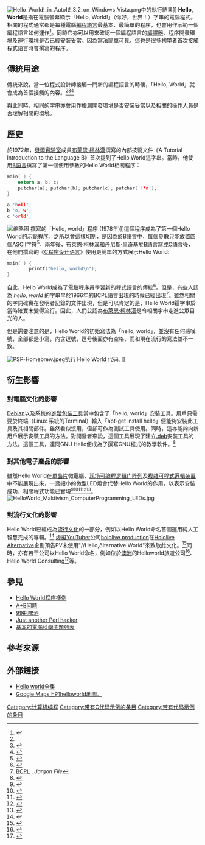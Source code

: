 {{NoteTA
|G1 = Electronics
|G2 = IT
}}
{{Other uses}}
[[File:Hello_World!_in_AutoIt!_3.2_on_Windows_Vista.png|frame]]中的執行結果]]
'''Hello, World'''是指在電腦螢幕顯示「Hello, World!」（你好，世界！）字串的電腦程式。相關的程式通常都是每種電腦[[編程語言|編程語言]]最基本、最簡單的程序，也會用作示範一個編程語言如何運作<ref>{{cite web|url=https://books.google.com/books?id=y51NAgAAQBAJ&pg=PA74&lpg=PA74&dq#v=onepage&q&f=false|title=Professional Embedded ARM Development|author=James A Langbridge|accessdate=2018-04-30|archive-date=2017-02-05|archive-url=https://web.archive.org/web/20170205024031/https://books.google.com/books?id=y51NAgAAQBAJ&pg=PA74&lpg=PA74&dq#v=onepage&q&f=false|dead-url=no}}</ref>。同時它亦可以用來確認一個編程語言的[[編譯器|編譯器]]、程序開發環境及[[運行環境|運行環境]]是否已經安裝妥當。因為寫法簡單可見，這也是很多初學者首次接觸程式語言時會撰寫的程序。

== 傳統用途 ==
傳統來說，當一位程式設計師接觸一門新的編程語言的時候，「Hello, World」就會成為首個接觸的內容。<ref name=":0" /><ref>{{Cite web|url=https://www.w3schools.com/js/tryit.asp?filename=tryjs_function1|title=Tryit Editor about Hello World|accessdate=2018-04-30|author=W3schools|date=|publisher=|archive-date=2018-05-08|archive-url=https://web.archive.org/web/20180508091057/https://www.w3schools.com/js/tryit.asp?filename=tryjs_function1|dead-url=no}}</ref><ref>{{Cite web|url=https://introcs.cs.princeton.edu/java/11hello/|title=Hello World|accessdate=2018-04-30|author=|date=|publisher=[[普林斯頓大學|普林斯頓大學]]|archive-date=2017-10-12|archive-url=https://web.archive.org/web/20171012125651/http://introcs.cs.princeton.edu/java/11hello/|dead-url=no}}</ref>

與此同時，相同的字串亦會用作檢測開發環境是否安裝妥當以及相關的操作人員是否理解相關的環境。

== 歷史 ==
於1972年，[[貝爾實驗室|貝爾實驗室]]成員[[布萊恩·柯林漢|布萊恩·柯林漢]]撰寫的內部技術文件《A Tutorial Introduction to the Language B》首次提到了Hello World這字串。當時，他使用[[B語言|B語言]]撰寫了第一個使用參數的Hello World相關程序：
<syntaxhighlight lang="c">
main( ) {
    extern a, b, c;
    putchar(a); putchar(b); putchar(c); putchar('!*n');
}
 
a 'hell';
b 'o, w';
c 'orld';
</syntaxhighlight>
[[File:Hello_World_Brian_Kernighan_1974.jpg|缩略图]] 撰寫的「Hello, world」程序 (1978年)]]這個程序成為了第一個Hello World的示範程序。之所以會這樣切割，是因為於B語言中，每個參數只能放置四個[[ASCII|ASCII]]字符<ref name="langb">{{cite web|url=https://www.bell-labs.com/usr/dmr/www/bintro.html|title=The Programming Language B|accessdate=2018-04-30|archive-date=2015-06-11|archive-url=https://web.archive.org/web/20150611114355/https://www.bell-labs.com/usr/dmr/www/bintro.html|dead-url=no}}</ref>。兩年後，布萊恩·柯林漢和[[丹尼斯·里奇|丹尼斯·里奇]]基於B語言寫成[[C語言|C語言]]後，在他們撰寫的《[[C程序设计语言_(书)|C程序设计语言]]》使用更簡單的方式展示Hello World:
<syntaxhighlight lang="c">
main( ) {
        printf("hello, world\n");
}
</syntaxhighlight>
自此，Hello World成為了電腦程序員學習新的程式語言的傳統<ref>{{cite book|title=The C Programming Language|last=Kernighan|first=Brian W.|authorlink=|author2=Ritchie, Dennis M.|authorlink2=Dennis M. Ritchie|date=1978|publisher=[[Prentice_Hall|Prentice Hall]]|year=|isbn=0-13-110163-3|edition=1st|location=Englewood Cliffs, NJ|pages=}}</ref>。但是，有些人認為 ''hello, world'' 的字串早於1966年的BCPL語言出現的時候已經出現<ref>[http://www.catb.org/jargon/html/B/BCPL.html BCPL] {{Wayback|url=http://www.catb.org/jargon/html/B/BCPL.html |date=20180403000549 }}, ''Jargon File''</ref>。雖然相關的字詞確實在發明者記錄的文件出現，但是可以肯定的是，Hello World這字串於當時確實未變得流行。因此，人們公認為[[布萊恩·柯林漢|布萊恩·柯林漢]]是令相關字串走進公眾目光的人。

但是需要注意的是，Hello World的初始寫法為「hello, world」，並沒有任何感嘆號，全部都是小寫，內含逗號，逗号後面亦有空格，而和現在流行的寫法並不一致。

[[Image:PSP-Homebrew.jpeg|thumb]]执行 Hello World 代码。]]

== 衍生影響 ==

=== 對電腦文化的影響 ===
[[Debian|Debian]]以及系统的[[進階包裝工具|進階包裝工具]]當中包含了「hello, world」安裝工具。用戶只需要於終端（Linux 系統的Terminal）輸入「apt-get install hello」便能夠安裝此工具及其相關部件。雖然看似沒用，但卻可作為測試工具使用。同時，這亦能夠向新用戶展示安裝工具的方法。對開發者來說，這個工具展現了建立[[.deb|.deb]]安裝工具的方法。這個工具，連同GNU Hello便成為了撰寫GNU程式的教學軟件。<ref name=":0">{{cite web|url=https://www.gnu.org/software/hello/|title=Hello - GNU Project - Free Software Foundation|accessdate=2017-07-07|publisher=GNU Project|archiveurl=https://archive.is/20140529011826/http://www.gnu.org/software/hello/|archivedate=2014-05-29|website=gnu.org|deadurl=yes}}</ref>

=== 對其他電子產品的影響 ===
雖然Hello World在[[單晶片|單晶片]]微電腦、[[现场可编程逻辑门阵列|现场可编程逻辑门阵列]]及[[複雜可程式邏輯裝置|複雜可程式邏輯裝置]]中不能展現出來，一盞細小的微型LED燈會代替Hello World的作用，以表示安裝成功、相關程式功能已實現<ref>{{cite web|url=http://www.embeddedrelated.com/showarticle/460.php|title=Introduction to Microcontrollers - Hello World|accessdate=2015-05-19|date=2013-09-11|last1=Silva|first1=Mike|website=EmbeddedRelated.com|archive-date=2015-05-22|archive-url=https://web.archive.org/web/20150522081938/http://www.embeddedrelated.com/showarticle/460.php|dead-url=no}}</ref><ref>{{cite web|url=https://electrosome.com/blinking-led-atmega32-avr-microcontroller/|title=Blinking LED using Atmega32 Microcontroller and Atmel Studio|accessdate=2015-05-19|last1=George|first1=Ligo|website=electroSome|archive-date=2014-11-05|archive-url=https://web.archive.org/web/20141105123532/http://electrosome.com/blinking-led-atmega32-avr-microcontroller|dead-url=no}}</ref><ref>{{cite web|url=http://www.tldp.org/HOWTO/Avr-Microcontrollers-in-Linux-Howto/x207.html|title=2. AVR Microcontrollers in Linux HOWTO|accessdate=2015-05-19|last1=PT|first1=Ranjeeth|website=The Linux Documentation Project|archive-date=2015-05-02|archive-url=https://web.archive.org/web/20150502194301/http://www.tldp.org/HOWTO/Avr-Microcontrollers-in-Linux-Howto/x207.html|dead-url=no}}</ref><ref>{{cite web|url=http://www.rte.se/blog/blogg-modesty-corex/first-altera-fpga-design/3.2|title=3.2 The first Altera FPGA design|accessdate=2015-05-19|date=2012-04-02|publisher=Realtime Embedded AB|last1=Andersson|first1=Sven-Åke|website=RTE|archive-url=https://web.archive.org/web/20150521222132/http://www.rte.se/blog/blogg-modesty-corex/first-altera-fpga-design/3.2|archive-date=2015-05-21|dead-url=yes}}</ref><ref>{{cite web|url=http://hackaday.com/2014/04/06/cpld-tutorial-learn-programmable-logic-the-easy-way/|title=CPLD Tutorial: Learn programmable logic the easy way|accessdate=2015-05-19|date=2014-04-06|last1=Fabio|first1=Adam|website=Hackaday|archive-date=2015-05-20|archive-url=https://web.archive.org/web/20150520063507/http://hackaday.com/2014/04/06/cpld-tutorial-learn-programmable-logic-the-easy-way/|dead-url=no}}</ref>。[[File:HelloWorld_Maktivism_ComputerProgramming_LEDs.jpg|thumb]]

=== 對流行文化的影響 ===
Hello World已經成為[[流行文化|流行文化]]的一部分，例如以Hello World命名首個運用純人工智慧完成的專輯。<ref>{{Cite web|url=http://www.bbc.com/culture/story/20180112-is-this-the-worlds-first-good-robot-album|title=Is this the World's first good robot alblum|accessdate=|author=BBC|date=|publisher=|archive-date=2018-05-13|archive-url=https://web.archive.org/web/20180513112037/http://www.bbc.com/culture/story/20180112-is-this-the-worlds-first-good-robot-album|dead-url=no}}</ref>
[[虛擬YouTuber|虛擬YouTuber]]公司[[hololive_production|hololive production]]在[[Hololive_Alternative|Hololive Alternative]]企劃預告PV末使用"//Hello,Δlternative World"來致敬此文化。<ref>{{Cite web|url=https://www.youtube.com/watch?v=DlZYG2NVaqo&feature=youtu.be|title=Hololive Alternative官方PV|accessdate=|author=|date=|publisher=|archive-date=2021-05-10|archive-ur1=https://web.archive.org/web/20210217/https://www.youtube.com/watch?v=DlZYG2NVaqo&feature=youtu.be|dead-url=no|archive-url=https://web.archive.org/web/20210510195202/https://www.youtube.com/watch?v=DlZYG2NVaqo&feature=youtu.be}}</ref>同時，亦有若干公司以Hello World命名，例如位於[[澳大利亞|澳洲]]的Helloworld旅遊公司<ref>{{Cite web|url=https://www.helloworld.com.au/|title=Helloworld 旅遊公司的網站|accessdate=|author=|date=|publisher=|archive-date=2018-05-13|archive-url=https://web.archive.org/web/20180513224330/https://www.helloworld.com.au/|dead-url=no}}</ref>、Hello World Consulting<ref>{{Cite web|url=https://www.helloworldconsulting.com/|title=Hello World Consulting公司的網站|accessdate=|author=|date=|publisher=|archive-url=https://web.archive.org/web/20180430182332/https://www.helloworldconsulting.com/|archive-date=2018-04-30|dead-url=yes}}</ref>等。

== 參見 ==

* [[Hello_World程序樣例|Hello World程序樣例]]
* [[A+B问题|A+B问题]]
* [[99瓶啤酒|99瓶啤酒]]
* [[Just_another_Perl_hacker|Just another Perl hacker]]
* [[基本的電腦科學主題列表|基本的電腦科學主題列表]]

== 參考來源 ==
{{Reflist}}

== 外部鏈接 ==
{{Commons category|Hello World}}{{Wikibooks|Computer Programming|Hello world}}
* [http://helloworldcollection.github.io Hello world全集]{{Wayback|url=http://helloworldcollection.github.io/ |date=20180505143248 }} {{en}}
* [http://maps.google.com/maps/ms?msa=0&msid=103763259662194171141.000001119b4bc596127f8&ie=UTF8&z=2 Google Maps上的helloworld地圖。]{{Wayback|url=http://maps.google.com/maps/ms?msa=0&msid=103763259662194171141.000001119b4bc596127f8&ie=UTF8&z=2 |date=20140821114538 }}

{{标准测试项目}}

[[Category:计算机编程|Category:计算机编程]]
[[Category:带有C代码示例的条目|Category:带有C代码示例的条目]]
[[Category:带有代码示例的条目|Category:带有代码示例的条目]]